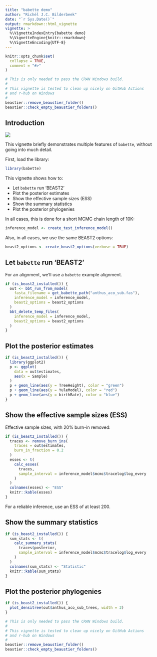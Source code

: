 ```yaml
---
title: "babette demo"
author: "Richèl J.C. Bilderbeek"
date: "`r Sys.Date()`"
output: rmarkdown::html_vignette
vignette: >
  %\VignetteIndexEntry{babette demo}
  %\VignetteEngine{knitr::rmarkdown}
  %\VignetteEncoding{UTF-8}
---
```



```r
knitr::opts_chunk$set(
  collapse = TRUE,
  comment = "#>"
)
```

```r
# This is only needed to pass the CRAN Windows build.
#
# This vignette is tested to clean up nicely on GitHub Actions
# and r-hub on Windows
#
beastier::remove_beaustier_folder()
beastier::check_empty_beaustier_folders()
```


## Introduction

![](babette_logo.png)

This vignette briefly demonstrates multiple features of `babette`,
without going into much detail.

First, load the library:

```r
library(babette)
```

This vignette shows how to:

 * Let `babette` run 'BEAST2'
 * Plot the posterior estimates
 * Show the effective sample sizes (ESS)
 * Show the summary statistics
 * Plot the posterior phylogenies

In all cases, this is done for a short MCMC chain length of 10K:

```r
inference_model <- create_test_inference_model()
```
Also, in all cases, we use the same BEAST2 options:

```r
beast2_options <- create_beast2_options(verbose = TRUE)
```


## Let `babette` run 'BEAST2'

For an alignment, we'll use a `babette` example alignment.

```r
if (is_beast2_installed()) {
  out <- bbt_run_from_model(
    fasta_filename = get_babette_path("anthus_aco_sub.fas"),
    inference_model = inference_model,
    beast2_options = beast2_options
  )
  bbt_delete_temp_files(
    inference_model = inference_model,
    beast2_options = beast2_options
  )
}
```

## Plot the posterior estimates

```r
if (is_beast2_installed()) {
  library(ggplot2)
  p <- ggplot(
    data = out$estimates,
    aes(x = Sample)
  )
  p + geom_line(aes(y = TreeHeight), color = "green")
  p + geom_line(aes(y = YuleModel), color = "red")
  p + geom_line(aes(y = birthRate), color = "blue")
}
```

## Show the effective sample sizes (ESS)

Effective sample sizes, with 20% burn-in removed:

```r
if (is_beast2_installed()) {
  traces <- remove_burn_ins(
    traces = out$estimates,
    burn_in_fraction = 0.2
  )
  esses <- t(
    calc_esses(
      traces,
      sample_interval = inference_model$mcmc$tracelog$log_every
    )
  )
  colnames(esses) <- "ESS"
  knitr::kable(esses)
}
```

For a reliable inference, use an ESS of at least 200.

## Show the summary statistics

```r
if (is_beast2_installed()) {
  sum_stats <- t(
    calc_summary_stats(
      traces$posterior,
      sample_interval = inference_model$mcmc$tracelog$log_every
    )
  )
  colnames(sum_stats) <- "Statistic"
  knitr::kable(sum_stats)
}
```

## Plot the posterior phylogenies

```r
if (is_beast2_installed()) {
  plot_densitree(out$anthus_aco_sub_trees, width = 2)
}
```

```r
# This is only needed to pass the CRAN Windows build.
#
# This vignette is tested to clean up nicely on GitHub Actions
# and r-hub on Windows
#
beastier::remove_beaustier_folder()
beastier::check_empty_beaustier_folders()
```
